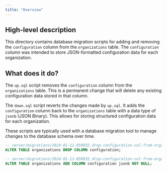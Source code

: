 ```yaml
---
title: "Overview"
---
```


## High-level description
This directory contains database migration scripts for adding and removing the `configuration` column from the `organizations` table. The `configuration` column was intended to store JSON-formatted configuration data for each organization.

## What does it do?
The `up.sql` script removes the `configuration` column from the `organizations` table. This is a permanent change that will delete any existing configuration data stored in that column.

The `down.sql` script reverts the changes made by `up.sql`. It adds the `configuration` column back to the `organizations` table with a data type of `jsonb` (JSON Binary). This allows for storing structured configuration data for each organization.

These scripts are typically used with a database migration tool to manage changes to the database schema over time. 

```sql
-- server/migrations/2024-01-11-050932_drop-configuration-col-from-organization/up.sql
ALTER TABLE organizations DROP COLUMN configuration;
```

```sql
-- server/migrations/2024-01-11-050932_drop-configuration-col-from-organization/down.sql
ALTER TABLE organizations ADD COLUMN configuration jsonb NOT NULL;
```
